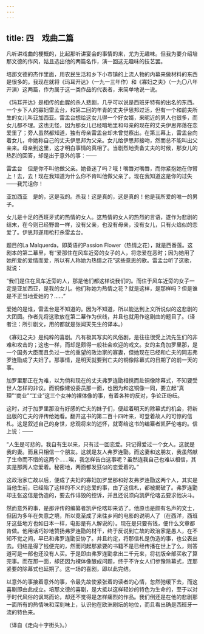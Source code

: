 ```yaml
---
---
---
```

title: 四　戏曲二篇
---



凡听讲戏曲的梗概的，比起那听讲宴会的事情的来，尤为无趣味。但我为要介绍培那文德的作风，姑且选出他的两篇名作，演一回这无趣味的技艺罢。

培那文德的杰作里面，用农民生活和乡下小市镇的上流人物的内幕来做材料的东西是很多的。我现在就将《玛耳开达》（一九一三年作）和《寡妇之夫》（一九〇八年开演）这两篇，作为属于这一类作品的代表者，来简单地说一说。

《玛耳开达》是相传的血腥的杀人悲剧，几乎可以说是西班牙特有的出名的东西。一个乡下人的寡妇雷孟台，和第二回的年青的丈夫伊思邦过活，但有一个和前夫所生的女儿叫亚加西亚。雷孟台想给这女儿得一个好女婿，来昵近的男人也很多，而女儿都不理。这也无怪，因为那女儿已经暗地里和母亲的现在的丈夫伊思邦落在恋爱里了；旁人虽然都知道，独有母亲雷孟台却未曾觉察出。在第三幕上，雷孟台向着女儿，命她称自己的丈夫伊思邦为父亲。女儿给伊思邦接吻，然而总不能叫出父亲来。母亲到这里，这才明白事情的真相了。当剧烈地责备丈夫的时候，那女儿的热烈的回答，却是出于意外的事：——

雷孟台　但是你不叫他做父亲。她昏迷了吗？哦！嘴唇对嘴唇，而你紧抱她在你臂上！去，去！现在我知道为什么你不肯叫他做父亲了。现在我知道这是你的过失——我咒诅你！

亚加西亚　是的，这是我的。杀我！这是真的，这是真的！他是我所爱的唯一的男子。

女儿是十足的西班牙式的热情的女人。这热情的女人的热烈的言语，遂作为悲剧的结末，在今则已经野兽一样，没有父亲，也没有母亲，没有女儿，只有火焰似的恋爱了。伊思邦遂用枪打杀雷孟台。

题目的La Malquerda，即英语的Passion Flower（热情之花），就是西番莲。这剧本的第二幕里，有“爱那住在风车近旁的女子的人，将恋爱在恶时；因为她用了她所爱的爱情而爱，所以有人称她为热情之花”这些意思的歌。雷孟台听了这歌，就说：

“我们是住在风车近旁的人，那是他们都这样说我们的。而住于风车近旁的女子一定是亚加西亚，是我的女儿。他们称她为热情之花？就是这样，是那样吗？但是谁是不正当地爱她的？……”

爱她的是谁，雷孟台是不知道的。因为不知道，所以能达到上文所说似的这悲剧的大团圆。作者先将这歌放在第二幕作为伏线，并且也就用作这剧曲的题目了。（译者注：所引剧文，用的都就是张闻天先生的译本。）

《寡妇之夫》是纯粹的喜剧。凡有极其写实的风俗剧，是往往很受上流先生们的非难和攻击的；这也一样，而却是颇得一般社会欢迎的戏文。女的主角加罗里那，是一个国务大臣而且负过一世的重望的政治家的寡妻，但她现在已经和亡夫的同志弗罗连勖成了夫妇了。那事情，是明天就要到亡夫的铜像除幕式的日期了的前一天的事。

加罗里那正在为难，以为倘和现在的丈夫弗罗连勖相携而赴铜像除幕式，不知要受世人怎样的非议。而铜像建设委员那一面，也因为和这铜像一同，要立起“真理”“商业”“工业”这三个女神的裸体像的事，有着各种的反对，争论正纷纭。

这时，对于加罗里那没有好感的亡夫的妹子们，便趁着明天的除幕式的机会，将新出版的亡夫的评传给她看。翻开这书的第二百十四叶来，可登着故人的可惊的信札。这是叙述自己的身世，悲观将来的述怀，就寄给这书的编纂者凯萨伦喀的。信上说：——

“人生是可悲的。我自有生以来，只有过一回恋爱。只记得爱过一个女人。这就是我的妻。而且只相信一个朋友。这就是友人弗罗连勖。而这妻和这朋友，我虽然献了生命而不惜的这两个……唉，我怎样告白这事呢？虽然连我自己也难以相信，其实是那两人恋爱着。秘密地，两面都发狂似的恋爱着的。”

这政治家亡故以后，便成了夫妇的寡妇加罗里那和好友弗罗连勖这两个人，其实是当他生前，已经陷了这样的不义的恋爱的事，由了这信札，都被揭破了。弗罗连勖却主张这信是伪造的，要去作诽毁的控诉，并且还说须向凯萨伦喀去要求他决斗。

然而意外的事，是那评传的编纂者凯萨伦喀却来访了。他原也是颇有名声的文士，但因为多年在失意之境，所以竟至成了来往乡间的电影的说明人了（在西洋，西班牙这些地方也如日本一样，电影是有人解说的）。现在是只要有钱，便什么文章都肯做。他用话巧妙地赞扬弗罗连勖的材干，终于反说到亡故的政治家是愚人，在不知不觉之间，早已和弗罗连勖妥协了。并且约定，将那信札是伪造的事，也公表出去。归结是得了钱便完的，然而问起那紧要的书籍不是已经传播在世上了么，则答道可是一部也还没有人买。于是即由弗罗连勖拿出二千元来，将初版全部买收了算完事。而在那一面，却还因为裸体像酿成问题，终于不许女人们参豫除幕式，连那紧要的除幕式也延期了。这一场的喜剧，即以此完结。

以意外的事接着意外的事，令最先故使紧张着的读者的心情，忽然弛缓下去，而这喜剧即由此成立。培那文德的喜剧，是大抵以这样轻妙的特色为生命的，至于以对于时代风俗的讽骂而论，却还不觉得是怎样痛烈的作品。我们倒还是在他的悲剧那一面所有的热情味和深刻味上，认识他在欧洲剧坛的地位，而且看出确是西班牙一流的特色来。

（译自《走向十字街头》。）